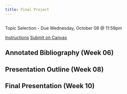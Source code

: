 ```yaml
---
title: Final Project
---
```


## 

[Topic Selection - Due Wednesday, October 08 @ 11:59pm]{.text-center .h .large} 

::: {.align-center}
[Instructions](Final-Project/01-Topic-Selection/topic-selection.pdf){target=_blank .btn .btn-primary .btn-lg .cv-download .me-4}
[Submit on Canvas](https://canvas.uoregon.edu/courses/274682/assignments/1916912){target=_blank .btn .btn-primary .btn-lg .cv-download}
:::


## Annotated Bibliography (Week 06)



## Presentation Outline (Week 08)



## Final Presentation (Week 10)